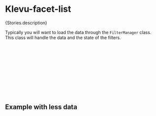 
<Meta of={Stories} />

# Klevu-facet-list

<Markdown>{Stories.description}</Markdown>

<Canvas of={Stories.FacetList} />

Typically you will want to load the data through the `FilterManager` class. This class will handle the data and the state of the filters.

```jsx
import React from "react"
import { KlevuFacet } from "@klevu/ui-react"
import { FilterManager } from "@klevu/core"

const manager = new FilterManager()

// Load the manager options with KlevuFetch or other method.

const MyComp = () => {
  return <KlevuFacetList manager={manager} />
}
```

<Controls />

## Example with less data

<Canvas of={Stories.SmallExample} />
